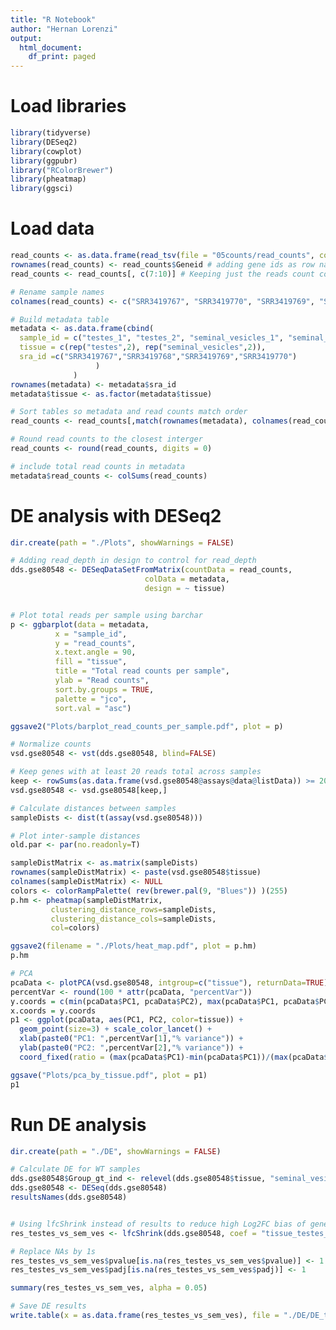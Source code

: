 ```yaml
---
title: "R Notebook"
author: "Hernan Lorenzi"
output:
  html_document:
    df_print: paged
---
```


# Load libraries
```r
library(tidyverse)
library(DESeq2)
library(cowplot)
library(ggpubr)
library("RColorBrewer")
library(pheatmap)
library(ggsci)
```

# Load data
```r
read_counts <- as.data.frame(read_tsv(file = "05counts/read_counts", col_names = TRUE, comment = "#"))
rownames(read_counts) <- read_counts$Geneid # adding gene ids as row names
read_counts <- read_counts[, c(7:10)] # Keeping just the reads count columns

# Rename sample names
colnames(read_counts) <- c("SRR3419767", "SRR3419770", "SRR3419769", "SRR3419768")

# Build metadata table
metadata <- as.data.frame(cbind(
  sample_id = c("testes_1", "testes_2", "seminal_vesicles_1", "seminal_vesicles_2"),
  tissue = c(rep("testes",2), rep("seminal_vesicles",2)),
  sra_id =c("SRR3419767","SRR3419768","SRR3419769","SRR3419770")
                   )
              )
rownames(metadata) <- metadata$sra_id
metadata$tissue <- as.factor(metadata$tissue)

# Sort tables so metadata and read counts match order
read_counts <- read_counts[,match(rownames(metadata), colnames(read_counts))]

# Round read counts to the closest interger
read_counts <- round(read_counts, digits = 0)

# include total read counts in metadata
metadata$read_counts <- colSums(read_counts)
```

# DE analysis with DESeq2
```r
dir.create(path = "./Plots", showWarnings = FALSE)

# Adding read_depth in design to control for read_depth
dds.gse80548 <- DESeqDataSetFromMatrix(countData = read_counts, 
                              colData = metadata,  
                              design = ~ tissue)


# Plot total reads per sample using barchar
p <- ggbarplot(data = metadata, 
          x = "sample_id", 
          y = "read_counts",
          x.text.angle = 90,
          fill = "tissue", 
          title = "Total read counts per sample", 
          ylab = "Read counts",
          sort.by.groups = TRUE,
          palette = "jco",
          sort.val = "asc")

ggsave2("Plots/barplot_read_counts_per_sample.pdf", plot = p)

# Normalize counts
vsd.gse80548 <- vst(dds.gse80548, blind=FALSE)

# Keep genes with at least 20 reads total across samples
keep <- rowSums(as.data.frame(vsd.gse80548@assays@data@listData)) >= 20
vsd.gse80548 <- vsd.gse80548[keep,]

# Calculate distances between samples
sampleDists <- dist(t(assay(vsd.gse80548)))

# Plot inter-sample distances
old.par <- par(no.readonly=T)

sampleDistMatrix <- as.matrix(sampleDists)
rownames(sampleDistMatrix) <- paste(vsd.gse80548$tissue)
colnames(sampleDistMatrix) <- NULL
colors <- colorRampPalette( rev(brewer.pal(9, "Blues")) )(255)
p.hm <- pheatmap(sampleDistMatrix,
         clustering_distance_rows=sampleDists,
         clustering_distance_cols=sampleDists,
         col=colors)

ggsave2(filename = "./Plots/heat_map.pdf", plot = p.hm)
p.hm

# PCA
pcaData <- plotPCA(vsd.gse80548, intgroup=c("tissue"), returnData=TRUE)
percentVar <- round(100 * attr(pcaData, "percentVar"))
y.coords = c(min(pcaData$PC1, pcaData$PC2), max(pcaData$PC1, pcaData$PC2))
x.coords = y.coords
p1 <- ggplot(pcaData, aes(PC1, PC2, color=tissue)) +
  geom_point(size=3) + scale_color_lancet() + 
  xlab(paste0("PC1: ",percentVar[1],"% variance")) +
  ylab(paste0("PC2: ",percentVar[2],"% variance")) + 
  coord_fixed(ratio = (max(pcaData$PC1)-min(pcaData$PC1))/(max(pcaData$PC2)-min(pcaData$PC2))) 

ggsave("Plots/pca_by_tissue.pdf", plot = p1)
p1

```
# Run DE analysis
```r

dir.create(path = "./DE", showWarnings = FALSE)

# Calculate DE for WT samples
dds.gse80548$Group_gt_ind <- relevel(dds.gse80548$tissue, "seminal_vesicles")
dds.gse80548 <- DESeq(dds.gse80548)
resultsNames(dds.gse80548)


# Using lfcShrink instead of results to reduce high Log2FC bias of genes with low expression
res_testes_vs_sem_ves <- lfcShrink(dds.gse80548, coef = "tissue_testes_vs_seminal_vesicles", type = "ashr", )

# Replace NAs by 1s
res_testes_vs_sem_ves$pvalue[is.na(res_testes_vs_sem_ves$pvalue)] <- 1
res_testes_vs_sem_ves$padj[is.na(res_testes_vs_sem_ves$padj)] <- 1

summary(res_testes_vs_sem_ves, alpha = 0.05)

# Save DE results
write.table(x = as.data.frame(res_testes_vs_sem_ves), file = "./DE/DE_testes_vs_sem_ves.txt", sep = "\t")

```
